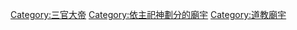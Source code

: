{{Commons_category}}
{{Category_main}}
{{Category_more|三官大帝}}

[[Category:三官大帝|Category:三官大帝]]
[[Category:依主祀神劃分的廟宇|Category:依主祀神劃分的廟宇]]
[[Category:道教廟宇|Category:道教廟宇]]